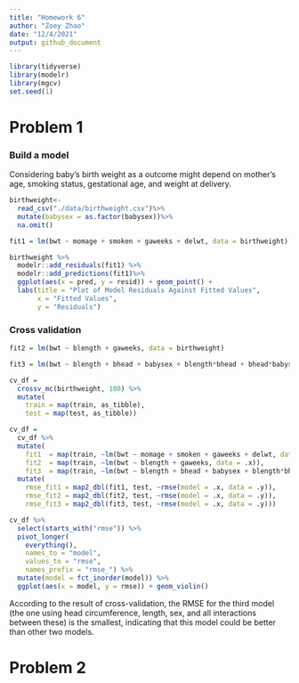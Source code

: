 ```yaml
---
title: "Homework 6"
author: "Zoey Zhao"
date: "12/4/2021"
output: github_document
---
```


```r
library(tidyverse)
library(modelr)
library(mgcv)
set.seed(1)
```

# Problem 1

### Build a model
Considering baby's birth weight as a outcome might depend on mother's age, smoking status, gestational age, and weight at delivery.

```r
birthweight<- 
  read_csv("./data/birthweight.csv")%>%
  mutate(babysex = as.factor(babysex))%>%
  na.omit()

fit1 = lm(bwt ~ momage + smoken + gaweeks + delwt, data = birthweight)
```

```r
birthweight %>% 
  modelr::add_residuals(fit1) %>% 
  modelr::add_predictions(fit1)%>%
  ggplot(aes(x = pred, y = resid)) + geom_point() +
  labs(title = "Plot of Model Residuals Against Fitted Values",
       x = "Fitted Values",
       y = "Residuals")
```
### Cross validation
```r
fit2 = lm(bwt ~ blength + gaweeks, data = birthweight)

fit3 = lm(bwt ~ blength + bhead + babysex + blength*bhead + bhead*babysex + blength*babysex + blength*babysex*bhead, data = birthweight)
```

```r
cv_df =
  crossv_mc(birthweight, 100) %>% 
  mutate(
    train = map(train, as_tibble),
    test = map(test, as_tibble))

cv_df = 
  cv_df %>% 
  mutate(
    fit1  = map(train, ~lm(bwt ~ momage + smoken + gaweeks + delwt, data = .x)),
    fit2  = map(train, ~lm(bwt ~ blength + gaweeks, data = .x)),
    fit3  = map(train, ~lm(bwt ~ blength + bhead + babysex + blength*bhead + bhead*babysex + blength*babysex + blength*babysex*bhead, data = .x))) %>% 
  mutate(
    rmse_fit1 = map2_dbl(fit1, test, ~rmse(model = .x, data = .y)),
    rmse_fit2 = map2_dbl(fit2, test, ~rmse(model = .x, data = .y)),
    rmse_fit3 = map2_dbl(fit3, test, ~rmse(model = .x, data = .y)))

cv_df %>% 
  select(starts_with("rmse")) %>% 
  pivot_longer(
    everything(),
    names_to = "model", 
    values_to = "rmse",
    names_prefix = "rmse_") %>% 
  mutate(model = fct_inorder(model)) %>% 
  ggplot(aes(x = model, y = rmse)) + geom_violin()
```
According to the result of cross-validation, the RMSE for the third model (the one using head circumference, length, sex, and all interactions between these) is the smallest, indicating that this model could be better than other two models.

# Problem 2





